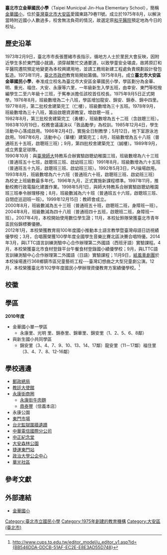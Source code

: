 {{Multiple issues|
{{Copyedit|time=2019-12-13T15:32:39+00:00}}
{{Unreferenced|time=2019-12-13T15:32:39+00:00}}
{{Underlinked|time=2019-12-13T15:32:39+00:00}}
}}
{{Infobox School
|name           = 臺北市立金華國民小學
|other_name     = 
|image          = 
|type           = 市立國民小學
|affiliation    = 公立
|established    = 1975年
|district       = [[臺北市|臺北市]][[大安區_(台北市)|大安區]]
|president      = 
|principal      = 曾振富
|dean           =
|staff          =
|faculty        =  
|grades         = 小一至小六
|gender         = 
|students       = 1,282人
|classes        = 
|class          = 
|motto          = 
|mascot         = 
|tree           = 
|colors         = 
|magazine       = 
|conference     = 
|location       = {{flagicon|TWN}}[[臺北市|臺北市]][[大安區_(台北市)|大安區]][[愛國東路|愛國東路]]79巷11號
|tel            = +886-2-2391-7402
|fax            = +886-2-2391-8478
|website        = [http://www.cups.tp.edu.tw/ www.cups.tp.edu.tw]
|free_label     = 
|free_text      =
}}

'''臺北市立金華國民小學'''（Taipei Municipal Jin-Hua Elementary School），簡稱[[金華國小|金華國小]]，位於[[臺灣|臺灣]][[臺北市|臺北市]][[大安區_(台北市)|大安區]]愛國東路79巷11號。成立於1975年8月，以解決當時附近國小人數過多，校舍無法負荷的情況，故選定原[[和平醫院|和平醫院]]預定地為今日的校址。

== 歷史沿革 ==
1973年2月9日，臺北市市長張豐緒市長指示，循地方人士於里民大會反映，因附近學生多於東門國小就讀，須穿越繁忙交通要道，以致學童安全堪虞，故將原訂和平醫院遷院預定地變更為本校興建用地，並請工務局新建工程處負責規劃設計發包監造。1973年11月，[[臺北市政府|臺北市政府]]教育局開始籌備。1975年8月。成立'''臺北市大安區金華國民小學'''，奉准成立校名為臺北市大安區金華國民小學，學區劃分為金華、明、重光、福住、大安、永康等六里，一年級新生入學五班，由幸安、東門等校撥編學生二至六年級十三班，于寯奉派擔任該校首任校長。1975年9月5日正式開學。1976年8月，班級數增為二十八班，學區增加龍安、錦安、錦泰、錦中四里。1977年8月，第二批校舍建築完工（仁樓），班級數增為三十五班。1978年9月，班級數增為三十八班，籌設啟聰資源教室，增啟聰一班 。 <br />

1982年8月，第三批校舍建築完工（勇樓），班級數增為五十二班（含啟聰三班）。1983年10月19日，校務會議議決以「敦品勵學」為校訓。1985年12月4日，學生活動中心落成啟用。1986年2月4日，實施全日制教學；5月12日，地下室游泳池啟用。1987年6月，活動中心（華樓）建築完工；8月，班級數增為五十八班（普通班五十五班，啟聰班三班）；9月，第四批校舍建築完工（誠樓）。1989年9月，成立男童足球隊。<br />

1990年10月：與[[國立臺灣師範大學|臺灣師大]]特教系合辦實驗啟聰幼稚園三班，班級數增為六十三班（普通班五十七班，啟聰班三班、啟幼班三班）1991年8月，班級數增為六十五班（普通班五十九班，啟聰班三班、啟幼班三班）。1992年5月3日，PU操場啟用。1993年8月，班級數增為六十六班（普通班六十班，啟聰班三班、啟幼班三班） 為校史上班級數最多年代。1996年九月，正式實施新課程標準。1997年11月，推動校務行政電腦化建置作業。1998年5月1日，與師大特教系合辦實驗啟聰幼稚園班三班奉令辦理移撥；8月，班級數減為六十班（普通班五十六班，啟聰班三班、自閉症巡迴班一班）。1999年12月15日：教師會成立。<br />

2000年8月，班級數減為五十三班（普通班五十班，啟聰班二班，身障班一班）。2004年8月，班級數減為四十八班（普通班四十五班，啟聰班二班，身障班一班）。2007年4月，本校開始使用數位學生證；11月，本校扯鈴隊榮獲臺北市青年盃民俗錦標賽優勝。<br />

2012年1月，本校榮獲教育局100年度國小推動本土語言教學暨臺灣母語日訪視績優學校；3月，合唱團榮獲100學年度全國學生音樂比賽北區決賽合唱特優。2014年3月，與LTTC語言訓練測驗中心合作辦理第二外國語（西班牙語）實驗課程。4月，本校榮獲臺北市食材登錄平台午餐食材登錄國小績優學校；9月，與LTTC語言訓練測驗中心合作辦理第二外國語（日語）實驗課程；11月9日，[[紙風車劇團|紙風車劇團]]於本校操場進行368鄉鎮市區兒童藝術工程---臺灣幻想曲之大型兒童劇公演。12月，本校榮獲臺北市102學年度國民小學辦理資優教育方案績優學校。<ref>http://www.cups.tp.edu.tw/editor_model/u_editor_v1.asp?id={BB546DDA-DDCB-51AF-EC2E-E8E3AD55D748}</ref><br />

== 校徽 ==


== 學區 ==
'''2010年度'''
*金華國小單一學區
**永康里、光明 里、錦泰里、錦華里、錦安里（1、2、5、6、8鄰）
*與新生國小共同學區
**錦安里（3、4、7、9、10、13、14、17鄰）龍安里（11－17鄰）福住里（3、4、7、8、12-16鄰）

== 學校週邊 ==
* [[郵政總局|郵政總局]]
* [[梵諦岡|教廷大使館]]
* [[永康街商圈|永康街商圈]]
**[[永康街牛肉麵|永康街牛肉麵]]
**[[鼎泰豐|鼎泰豐]]（信義本店）
* 永康公園
* [[東門市場|東門市場]]
* [[台北監獄圍牆遺蹟|台北監獄圍牆遺蹟]]
* [[中華電信國際分公司|中華電信國際分公司]]
* [[中正紀念堂|中正紀念堂]]
* [[大安森林公園|大安森林公園]]
* [[捷運東門站|捷運東門站]]
* [[國立政治大學公共行政及企業管理教育中心|政治大學公企中心]]
* [[華光社區|華光社區]]

== 參考文獻 ==
{{reflist}}

== 外部連結 ==
*[http://www.cups.tp.edu.tw/ 金華國小] {{Wayback|url=http://www.cups.tp.edu.tw/ |date=20200606080732 }}

{{台北市小學列表}}

[[Category:臺北市立國民小學|Category:臺北市立國民小學]]
[[Category:1975年創建的教育機構|Category:1975年創建的教育機構]]
[[Category:大安區_(臺北市)|Category:大安區 (臺北市)]]
